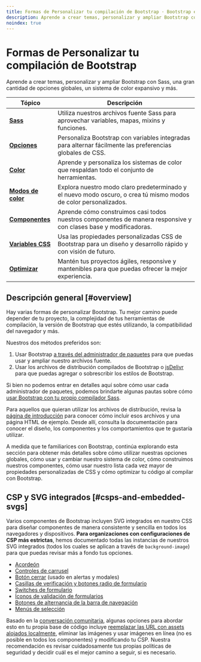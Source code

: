 ```yaml
---
title: Formas de Personalizar tu compilación de Bootstrap · Bootstrap en Español v5.3
description: Aprende a crear temas, personalizar y ampliar Bootstrap con Sass, una gran cantidad de opciones globales, un sistema de color expansivo y más.
noindex: true
---
```


# Formas de Personalizar tu compilación de Bootstrap

Aprende a crear temas, personalizar y ampliar Bootstrap con Sass, una gran cantidad de opciones globales, un sistema de color expansivo y más.

<MainBanner />

|<span className="mx-14">Tópico</span>|Descripción|
|---|---|
|[**Sass**](/bootstrap/5.3/customize/sass)|Utiliza nuestros archivos fuente Sass para aprovechar variables, mapas, mixins y funciones.|
|[**Opciones**](/bootstrap/5.3/customize/options)|Personaliza Bootstrap con variables integradas para alternar fácilmente las preferencias globales de CSS.|
|[**Color**](/bootstrap/5.3/customize/color)|Aprende y personaliza los sistemas de color que respaldan todo el conjunto de herramientas.|
|[**Modos de color**](/bootstrap/5.3/customize/color-modes)|Explora nuestro modo claro predeterminado y el nuevo modo oscuro, o crea tú mismo modos de color personalizados.|
|[**Componentes**](/bootstrap/5.3/customize/components)|Aprende cómo construimos casi todos nuestros componentes de manera responsive y con clases base y modificadoras.|
|[**Variables CSS**](/bootstrap/5.3/customize/css-variables)|Usa las propiedades personalizadas CSS de Bootstrap para un diseño y desarrollo rápido y con visión de futuro.|
|[**Optimizar**](/bootstrap/5.3/customize/optimize)|Mantén tus proyectos ágiles, responsive y mantenibles para que puedas ofrecer la mejor experiencia.|

Descripción general [#overview]
--------------------------------

Hay varias formas de personalizar Bootstrap. Tu mejor camino puede depender de tu proyecto, la complejidad de tus herramientas de compilación, la versión de Bootstrap que estés utilizando, la compatibilidad del navegador y más.

Nuestros dos métodos preferidos son:

1.  Usar Bootstrap [a través del administrador de paquetes](/bootstrap/5.3/getting-started/download/#package-managers) para que puedas usar y ampliar nuestro archivos fuente.
2.  Usar los archivos de distribución compilados de Bootstrap o [jsDelivr](/bootstrap/5.3/getting-started/download/#cdn-via-jsdelivr) para que puedas agregar o sobrescribir los estilos de Bootstrap.

Si bien no podemos entrar en detalles aquí sobre cómo usar cada administrador de paquetes, podemos brindarte algunas pautas sobre cómo [usar Bootstrap con tu propio compilador Sass](/bootstrap/5.3/customize/sass).

Para aquellos que quieran utilizar los archivos de distribución, revisa la [página de introducción](/bootstrap/5.3/getting-started/introduction) para conocer cómo incluir esos archivos y una página HTML de ejemplo. Desde allí, consulta la documentación para conocer el diseño, los componentes y los comportamientos que te gustaría utilizar.

A medida que te familiarices con Bootstrap, continúa explorando esta sección para obtener más detalles sobre cómo utilizar nuestras opciones globales, cómo usar y cambiar nuestro sistema de color, cómo construimos nuestros componentes, cómo usar nuestro lista cada vez mayor de propiedades personalizadas de CSS y cómo optimizar tu código al compilar con Bootstrap.

<ContentSuggestion />

CSP y SVG integrados [#csps-and-embedded-svgs]
-----------------------------------------------

Varios componentes de Bootstrap incluyen SVG integrados en nuestro CSS para diseñar componentes de manera consistente y sencilla en todos los navegadores y dispositivos. **Para organizaciones con configuraciones de CSP más estrictas**, hemos documentado todas las instancias de nuestros SVG integrados (todos los cuales se aplican a través de `background-image`) para que puedas revisar más a fondo tus opciones.

* [Acordeón](/bootstrap/5.3/components/accordion)
* [Controles de carrusel](/bootstrap/5.3/components/carousel/#with-controls)
* [Botón cerrar](/bootstrap/5.3/components/close-button) (usado en alertas y modales)
* [Casillas de verificación y botones radio de formulario](/bootstrap/5.3/forms/checks-radios)
* [Switches de formulario](/bootstrap/5.3/forms/checks-radios/#switches)
* [Íconos de validación de formularios](/bootstrap/5.3/forms/validation/#server-side)
* [Botones de alternancia de la barra de navegación](/bootstrap/5.3/components/navbar/#responsive-behaviors)
* [Menús de selección](/bootstrap/5.3/forms/select)

Basado en la [conversación comunitaria](https://github.com/twbs/bootstrap/issues/25394), algunas opciones para abordar esto en tu propia base de código incluye [reemplazar las URL con assets alojados localmente](/bootstrap/5.3/getting-started/webpack/#extracting-svg-files), eliminar las imágenes y usar imágenes en línea (no es posible en todos los componentes) y modificando tu CSP. Nuestra recomendación es revisar cuidadosamente tus propias políticas de seguridad y decidir cuál es el mejor camino a seguir, si es necesario.